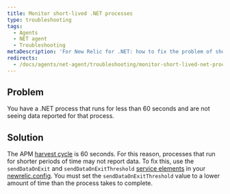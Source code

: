 ```yaml
---
title: Monitor short-lived .NET processes
type: troubleshooting
tags:
  - Agents
  - NET agent
  - Troubleshooting
metaDescription: 'For New Relic for .NET: how to fix the problem of short-lived .NET processes not being reported to APM.'
redirects:
  - /docs/agents/net-agent/troubleshooting/monitor-short-lived-net-processes
---
```


## Problem

You have a .NET process that runs for less than 60 seconds and are not seeing data reported for that process.

## Solution

The APM [harvest cycle](/docs/using-new-relic/welcome-new-relic/getting-started/glossary#harvest-cycle) is 60 seconds. For this reason, processes that run for shorter periods of time may not report data. To fix this, use the `sendDataOnExit` and `sendDataOnExitThreshold` [service elements](/docs/agents/net-agent/configuration/net-agent-configuration#service) in your [newrelic.config](/docs/agents/net-agent/configuration/net-agent-configuration#config-options-precedence). You must set the `sendDataOnExitThreshold` value to a lower amount of time than the process takes to complete.
